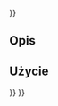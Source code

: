<languages/>
{{UnfinishedDocu{{#translation:}}}}
{{Docnav/pl
|[[Robot_CreateTrajectory/pl|Utwórz tor pracy]]
|[[Robot_SetDefaultValues/pl|Ustaw wartości domyślne]]
|[[Robot_Workbench/pl|Środowisko pracy Robot]]
|IconL=Robot_CreateTrajectory.svg
|IconR=Robot_SetDefaultValues.svg
|IconC=Workbench_Robot.svg
}}

{{GuiCommand/pl
|Name=Robot SetDefaultOrientation
|Name/pl=Robot: Ustaw domyślą orientację
|MenuLocation=Robot → Ustaw domyślą orientację
|Workbenches=[[Robot_Workbench/pl|Robot]]
|SeeAlso=...
}}

==Opis==

==Użycie==


{{Docnav/pl
|[[Robot_CreateTrajectory/pl|Utwórz tor pracy]]
|[[Robot_SetDefaultValues/pl|Ustaw wartości domyślne]]
|[[Robot_Workbench/pl|Środowisko pracy Robot]]
|IconL=Robot_CreateTrajectory.svg
|IconR=Robot_SetDefaultValues.svg
|IconC=Workbench_Robot.svg
}}

{{Robot_Tools_navi{{#translation:}}}}
{{Userdocnavi{{#translation:}}}}
